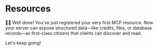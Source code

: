 # Resources

<EpicVideo url="https://www.epicai.pro/workshops/day-1-2-mcp-fundamentals/resources~ah1hi/solution" />

👨‍💼 Well done! You've just registered your very first MCP resource. Now your
server can expose structured data—like credits, files, or database records—as
first-class citizens that clients can discover and read.

Let's keep going!
